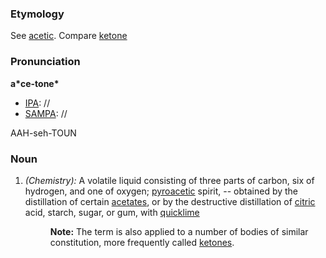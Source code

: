 ===Etymology===
See [[acetic]].  Compare [[ketone]]
===Pronunciation===
'''a*ce-tone*'''
*[[IPA]]: //
*[[SAMPA]]: //
AAH-seh-TOUN
===Noun===
#''(Chemistry):'' A volatile liquid consisting of three parts of carbon, six of hydrogen, and one of oxygen; [[pyroacetic]] spirit, -- obtained by the distillation of certain [[acetates]], or by the destructive distillation of [[citric]] acid, starch, sugar, or gum, with [[quicklime]]
#:'''Note:''' The term is also applied to a number of bodies of similar constitution, more frequently called [[ketone]]s.